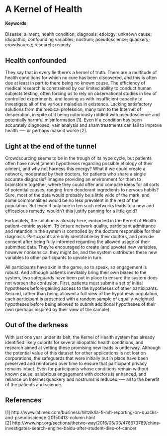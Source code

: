 # A Kernel of Health {#kernel-of-health}

#### Keywords

Disease; ailment; health condition; diagnosis; etiology; unknown cause; idiopathic; confounding variables; nostrum; pseudoscience; quackery; crowdsource; research; remedy

## Health confounded

They say that in every lie there’s a kernel of truth. There are a multitude of health conditions for which no cure has been discovered, and this is often due at least in part to there being no known cause. The efficiency of medical research is constrained by our limited ability to conduct human subjects testing, often forcing us to rely on observational studies in lieu of controlled experiments, and leaving us with insufficient capacity to investigate all of the various maladies in existence. Lacking satisfactory solutions from the medical profession, many turn to the Internet of desperation, in spite of it being notoriously riddled with pseudoscience and potentially harmful misinformation [1]. Even if a condition has been accurately diagnosed, vain analysis and sham treatments can fail to improve health -— or perhaps make it worse [2].

## Light at the end of the tunnel

Crowdsourcing seems to be in the trough of its hype cycle, but patients often have novel (ahem) hypotheses regarding possible etiology of their ailment, and why not harness this energy? What if we could create a network, moderated by their doctors, for patients who share a single accurate diagnosis? Imagine providing an environment for them to brainstorm together, where they could offer and compare ideas for all sorts of potential causes, ranging from deodorant ingredients to nervous habits? Sure, most of the data would probably be a little wide of the mark, and some commonalities would be no less prevalent in the rest of the population. But even if only one in ten such networks leads to a new and efficacious remedy, wouldn’t this justify panning for a little gold? 

Fortunately, the solution is already here, embodied in the Kernel of Health patient-centric system. To ensure network quality, participant admittance and retention in the system is controlled by the doctors responsible for their diagnosis. Participants are only identifiable by their doctors, and provide consent after being fully informed regarding the allowed usage of their submitted data. They're encouraged to create (and upvote) new variables, however nonsensical they might be, and the system distributes these new variables to other participants to upvote in turn. 

All participants have skin in the game, so to speak, so engagement is robust. And although patients inevitably bring their own biases to the system, two safeguards have been put in place to ensure the system does not worsen the confusion. First, patients must submit a set of initial hypotheses before gaining access to the hypotheses of other participants. Second, rather than being allowed a full view of the hypothesis population, each participant is presented with a random sample of equally-weighted hypotheses before being allowed to submit additional hypotheses of their own (perhaps inspired by their view of the sample). 

## Out of the darkness

With just one year under its belt, the Kernel of Health system has already identified likely culprits for several idiopathic health conditions, and research aimed at vetting these promising new leads is underway. Although the potential value of this dataset for other applications is not lost on corporations, the safeguards that were initially put in place have been preserved and reinforced over time to ensure that participant privacy remains intact. Even for participants whose conditions remain without known cause, salubrious engagement with doctors is enhanced, and reliance on Internet quackery and nostrums is reduced -— all to the benefit of the patients and science.

## References

[1] http://www.latimes.com/business/hiltzik/la-fi-mh-reporting-on-quacks-and-pseudoscience-20150413-column.html  
[2] http://www.npr.org/sections/thetwo-way/2016/05/03/476673789/china-investigates-search-engine-baidu-after-student-dies-of-cancer
